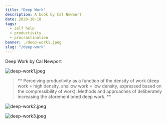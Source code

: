 ---
title: "Deep Work"
description: A book by Cal Newport
date: 2020-10-18
tags:
  - self help
  - productivity
  - procrastination
banner: ./deep-work1.jpeg
slug: "/deep-work"
---

Deep Work by Cal Newport

![deep-work1.jpeg](deep-work1.jpeg)

> ** Perceiving productivity as a function of the density of work (deep work = high density, shallow work = low density, expressed based on the compressibility of work). Methods and approaches of deliberately increasing the aforementioned deep work. **

![deep-work2.jpeg](deep-work2.jpeg)

![deep-work3.jpeg](deep-work3.jpeg)